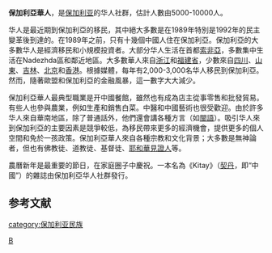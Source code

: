 {{Infobox ethnic group
|group=保加利亞華人
|population=5,000<ref name=helsinki>{{cite web |url=http://www.bghelsinki.org/obektiv/2007/140/140-04.pdf |title=Азиатските имигранти в Румъния и България |last=Манлихерова |first=Милена |language=bg |publisher=[[Helsinki_Committee_for_Human_Rights|Български хелзинкски комитет]] |accessdate=2008-09-01 |archive-url=https://web.archive.org/web/20090430013807/http://www.bghelsinki.org/obektiv/2007/140/140-04.pdf |archive-date=2009-04-30 |dead-url=yes }}</ref>—10,000<ref name=imir>{{cite book|title=Имиграцията в България|publisher=IMIR|last=Кръстева|first=Анна|location=София|year=2005|isbn=954-8872-56-0|chapter=Китайците|url=http://www.imir-bg.org/imir/books/Imigraciata%20v%20Balgaria.pdf|pages=80–104|deadurl=yes|archiveurl=https://web.archive.org/web/20081219164418/http://www.imir-bg.org/imir/books/Imigraciata%20v%20Balgaria.pdf|archivedate=2008-12-19|access-date=2016-11-29}}</ref>
|regions=[[索菲亞|索菲亞]]<ref name=imir/>
|languages=各種[[漢語|漢語]]<br> [[保加利亞語|保加利亞語]]<ref name=imir/>
|related=[[漢族|漢族]]、[[中華民族|中華民族]]
}}
'''保加利亞華人'''，是[[保加利亚|保加利亚]]的华人社群，估計人數由5000-10000人。

华人是最近期到保加利亞的移民，其中絕大多數是在1989年特別是1992年的民主變革後到達的。在1989年之前，只有十幾個中國人住在保加利亞。保加利亞的大多數华人是經濟移民和小規模投資者。大部分华人生活在首都[[索非亞|索非亞]]，多數集中生活在Nadezhda區和鄰近地區。大多數華人來自[[浙江|浙江]]和[[福建省|福建省]]，少數來自[[四川|四川]]、[[山東|山東]]、[[吉林|吉林]]、[[北京|北京]]和[[香港|香港]]。根據媒體，每年有2,000-3,000名华人移民到保加利亞。然而，隨著歐盟和保加利亞的金融風暴，這一數字大大減少。

保加利亞華人最典型職業是开中國餐館，雖然也有成為店主從事零售和批發貿易。有些人也參與農業，例如生產和銷售白菜。中醫和中國藝術也很受歡迎。由於許多华人來自華南地區，除了普通話外，他們還會講各種方言（如[[閩語|閩語]]）。吸引华人來到保加利亞的主要因素是競爭較低，為移民帶來更多的經濟機會，提供更多的個人空間和免於一孩政策。保加利亞華人來自各種宗教和文化背景；大多數是無神論者，但也有佛教徒、道教徒、基督徒、[[耶和華見證人|耶和華見證人]]等。

農曆新年是最重要的節日，在家庭圈子中慶祝。一本名為《Kitay》（[[契丹|契丹]]，即“中國”）的雜誌由保加利亞华人社群發行。

== 参考文献 ==
{{Reflist|30em}}

{{華人|state=collapsed}}

[[Category:各国华人|B]]
[[category:保加利亚民族|category:保加利亚民族]]